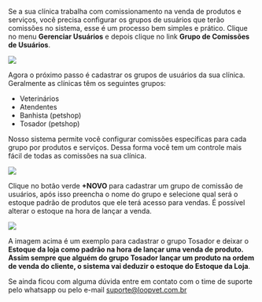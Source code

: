 Se a sua clínica trabalha com comissionamento na venda de produtos e serviços, você precisa configurar os grupos de usuários que terão comissões no sistema, esse é um processo bem simples e prático. Clique no menu **Gerenciar Usuários** e depois clique no link **Grupo de Comissões de Usuários**.

<img src="/inicio-loopvet-grupo-comissoes-link.webp">

Agora o próximo passo é cadastrar os grupos de usuários da sua clínica. Geralmente as clínicas têm os seguintes grupos:

- Veterinários
- Atendentes
- Banhista (petshop)
- Tosador (petshop)

Nosso sistema permite você configurar comissões específicas para cada grupo por produtos e serviços. Dessa forma você tem um controle mais fácil de todas as comissões na sua clínica.

<img src="/grupos-de-usuarios-loopvet.webp">

Clique no botão verde **+NOVO** para cadastrar um grupo de comissão de usuários, após isso preencha o nome do grupo e selecione qual será o estoque padrão de produtos que ele terá acesso para vendas. É possível alterar o estoque na hora de lançar a venda.

<img src="/grupos-de-usuarios-loopvet-cadastro.webp">

A imagem acima é um exemplo para cadastrar o grupo Tosador e deixar o **Estoque da loja **como padrão na hora de lançar uma venda de produto. Assim sempre que alguém do grupo Tosador lançar um produto na ordem de venda do cliente, o sistema vai deduzir o estoque do** Estoque da Loja**.

Se ainda ficou com alguma dúvida entre em contato com o time de suporte pelo whatsapp ou pelo e-mail suporte@loopvet.com.br
